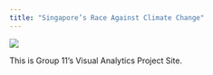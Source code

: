 ```yaml
---
title: "Singapore’s Race Against Climate Change"
---
```


![](images/climatechange.webp){fig-align="center"}

This is Group 11's Visual Analytics Project Site.
